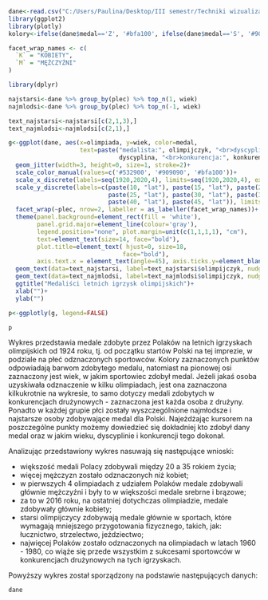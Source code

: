 ```{r, echo=FALSE, warning=FALSE, message=FALSE,out.width = '900px', out.height = '600px'}
dane<-read.csv("C:/Users/Paulina/Desktop/III semestr/Techniki wizualizacji danych/Projekt2/dane/olimpijczycy.csv", sep=';', h=T)
library(ggplot2)
library(plotly)
kolory<-ifelse(dane$medal=='Z', '#bfa100', ifelse(dane$medal=='S', '#909090','#532900'))

facet_wrap_names <- c(
  `K` = "KOBIETY",
  `M` = "MĘŻCZYŹNI"
)

library(dplyr)

najstarsi<-dane %>% group_by(plec) %>% top_n(1, wiek) 
najmlodsi<-dane %>% group_by(plec) %>% top_n(-1, wiek)

text_najstarsi<-najstarsi[c(2,1,3),]
text_najmlodsi<-najmlodsi[c(2,1),]

g<-ggplot(dane, aes(x=olimpiada, y=wiek, color=medal, 
                    text=paste("medalista:", olimpijczyk, "<br>dyscyplina:", 
                               dyscyplina, "<br>konkurencja:", konkurencja)))+
  geom_jitter(width=3, height=0, size=1, stroke=2)+
  scale_color_manual(values=c('#532900', '#909090', '#bfa100'))+
  scale_x_discrete(labels=seq(1920,2020,4), limits=seq(1920,2020,4), expand=c(0,3))+
  scale_y_discrete(labels=c(paste(10, "lat"), paste(15, "lat"), paste(20, "lat"),
                            paste(25, "lat"), paste(30, "lat"), paste(35, "lat"),
                            paste(40, "lat"), paste(45, "lat")), limits=seq(10,45,5))+
  facet_wrap(~plec, nrow=2, labeller = as_labeller(facet_wrap_names))+
  theme(panel.background=element_rect(fill = 'white'), 
        panel.grid.major=element_line(colour='gray'),
        legend.position="none", plot.margin=unit(c(1,1,1,1), "cm"),
        text=element_text(size=14, face="bold"),
        plot.title=element_text( hjust=0, size=18,
                                face="bold"),
        axis.text.x = element_text(angle=45), axis.ticks.y=element_blank())+
  geom_text(data=text_najstarsi, label=text_najstarsi$olimpijczyk, nudge_y=1.5)+
  geom_text(data=text_najmlodsi, label=text_najmlodsi$olimpijczyk, nudge_y=-2)+
  ggtitle("Medaliści letnich igrzysk olimpijskich")+
  xlab("")+
  ylab("")

p<-ggplotly(g, legend=FALSE)

p
```

Wykres przedstawia medale zdobyte przez Polaków na letnich igrzyskach olimpijskich od 1924 roku, tj. od początku startów Polski na tej imprezie, w podziale na płeć odznaczonych sportowców. Kolory zaznaczonych punktów odpowiadają barwom zdobytego medalu, natomiast na pionowej osi zaznaczony jest wiek, w jakim sportowiec zdobył medal. Jeżeli jakaś osoba uzyskiwała odznaczenie w kilku olimpiadach, jest ona zaznaczona kilkukrotnie na wykresie, to samo dotyczy medali zdobytych w konkurencjach drużynowych - zaznaczona jest każda osoba z drużyny. Ponadto w każdej grupie płci zostały wyszczególnione najmłodsze i najstarsze osoby zdobywające medal dla Polski. Najeżdżając kursorem na poszczególne punkty możemy dowiedzieć się dokładniej kto zdobył dany medal oraz w jakim wieku, dyscyplinie i konkurencji tego dokonał.

Analizując przedstawiony wykres nasuwają się następujące wnioski:

* większość medali Polacy zdobywali między 20 a 35 rokiem życia; 
* więcej mężczyzn zostało odznaczonych niż kobiet;
* w pierwszych 4 olimpiadach z udziałem Polaków medale zdobywali głównie mężczyźni i były to w większości medale srebrne i brązowe;
* za to w 2016 roku, na ostatniej dotychczas olimpiadzie, medale zdobywały głównie kobiety;
* starsi olimpijczycy zdobywają medale głównie w sportach, które wymagają mniejszego przygotowania fizycznego, takich, jak: łucznictwo, strzelectwo, jeździectwo;
* najwięcej Polaków zostało odznaczonych na olimpiadach w latach 1960 - 1980, co wiąże się przede wszystkim z sukcesami sportowców w konkurencjach drużynowych na tych igrzyskach.


Powyższy wykres został sporządzony na podstawie następujących danych:
```{r, echo=FALSE}
dane
```

